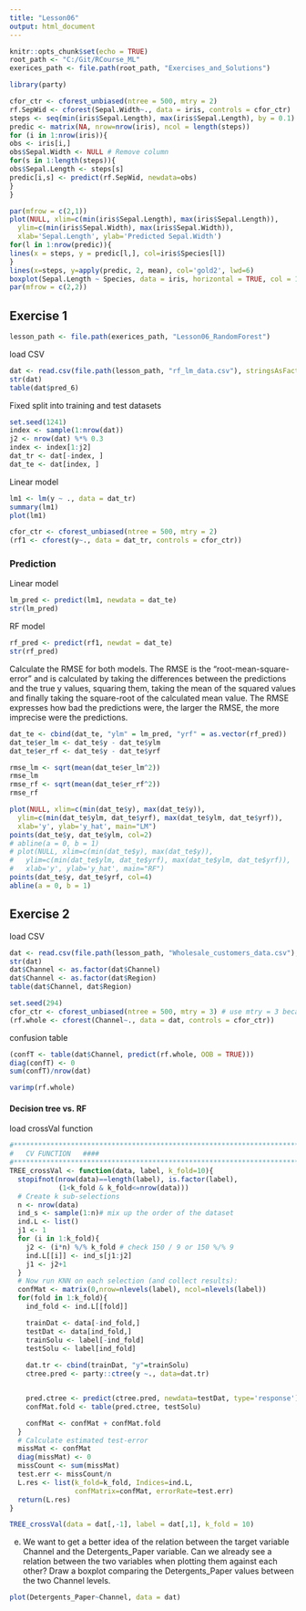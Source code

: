 ```yaml
---
title: "Lesson06"
output: html_document
---
```



```r
knitr::opts_chunk$set(echo = TRUE)
root_path <- "C:/Git/RCourse_ML"
exerices_path <- file.path(root_path, "Exercises_and_Solutions")
```


```r
library(party)
```


```r
cfor_ctr <- cforest_unbiased(ntree = 500, mtry = 2)
rf.SepWid <- cforest(Sepal.Width~., data = iris, controls = cfor_ctr)
steps <- seq(min(iris$Sepal.Length), max(iris$Sepal.Length), by = 0.1)
predic <- matrix(NA, nrow=nrow(iris), ncol = length(steps))
for (i in 1:nrow(iris)){
obs <- iris[i,]
obs$Sepal.Width <- NULL # Remove column
for(s in 1:length(steps)){
obs$Sepal.Length <- steps[s]
predic[i,s] <- predict(rf.SepWid, newdata=obs)
}
}
```

```r
par(mfrow = c(2,1))
plot(NULL, xlim=c(min(iris$Sepal.Length), max(iris$Sepal.Length)),
  ylim=c(min(iris$Sepal.Width), max(iris$Sepal.Width)),
  xlab='Sepal.Length', ylab='Predicted Sepal.Width')
for(l in 1:nrow(predic)){
lines(x = steps, y = predic[l,], col=iris$Species[l])
}
lines(x=steps, y=apply(predic, 2, mean), col='gold2', lwd=6)
boxplot(Sepal.Length ~ Species, data = iris, horizontal = TRUE, col = 1:3)
par(mfrow = c(2,2))
```

## Exercise 1

```r
lesson_path <- file.path(exerices_path, "Lesson06_RandomForest")
```


load CSV
```r
dat <- read.csv(file.path(lesson_path, "rf_lm_data.csv"), stringsAsFactors = TRUE)
str(dat)
table(dat$pred_6)
```
Fixed split into training and test datasets
```r
set.seed(1241)
index <- sample(1:nrow(dat))
j2 <- nrow(dat) %*% 0.3 
index <- index[1:j2]
dat_tr <- dat[-index, ]
dat_te <- dat[index, ]
```


Linear model
```r
lm1 <- lm(y ~ ., data = dat_tr)
summary(lm1)
plot(lm1)
```




```r
cfor_ctr <- cforest_unbiased(ntree = 500, mtry = 2)
(rf1 <- cforest(y~., data = dat_tr, controls = cfor_ctr))
```


### Prediction

Linear model
```r
lm_pred <- predict(lm1, newdata = dat_te)
str(lm_pred)
```

RF model 
```r
rf_pred <- predict(rf1, newdat = dat_te)
str(rf_pred)
```

Calculate the RMSE for both models. 
The RMSE is the “root-mean-square-error” and is calculated by taking the differences between the predictions and the true y values, squaring them, taking the mean of the squared values and finally taking the square-root of the calculated mean value. The RMSE expresses how bad the predictions were, the larger the RMSE, the more imprecise were the predictions.

```r
dat_te <- cbind(dat_te, "ylm" = lm_pred, "yrf" = as.vector(rf_pred))
dat_te$er_lm <- dat_te$y - dat_te$ylm
dat_te$er_rf <- dat_te$y - dat_te$yrf

```

```r
rmse_lm <- sqrt(mean(dat_te$er_lm^2))
rmse_lm
rmse_rf <- sqrt(mean(dat_te$er_rf^2))
rmse_rf
```

```r
plot(NULL, xlim=c(min(dat_te$y), max(dat_te$y)),
  ylim=c(min(dat_te$ylm, dat_te$yrf), max(dat_te$ylm, dat_te$yrf)),
  xlab='y', ylab='y_hat', main="LM")
points(dat_te$y, dat_te$ylm, col=2)
# abline(a = 0, b = 1)
# plot(NULL, xlim=c(min(dat_te$y), max(dat_te$y)),
#   ylim=c(min(dat_te$ylm, dat_te$yrf), max(dat_te$ylm, dat_te$yrf)),
#   xlab='y', ylab='y_hat', main="RF")
points(dat_te$y, dat_te$yrf, col=4)
abline(a = 0, b = 1)

```



## Exercise 2

load CSV
```r
dat <- read.csv(file.path(lesson_path, "Wholesale_customers_data.csv"), stringsAsFactors = TRUE)
str(dat)
dat$Channel <- as.factor(dat$Channel)
dat$Channel <- as.factor(dat$Region)
table(dat$Channel, dat$Region)
```




```r
set.seed(294)
cfor_ctr <- cforest_unbiased(ntree = 500, mtry = 3) # use mtry = 3 becasue 1/2 of the number of predictors for classification 
(rf.whole <- cforest(Channel~., data = dat, controls = cfor_ctr))
```

confusion table
```r
(confT <- table(dat$Channel, predict(rf.whole, OOB = TRUE)))
diag(confT) <- 0
sum(confT)/nrow(dat)
```
```r
varimp(rf.whole)
```

#### Decision tree vs. RF

load crossVal function
```r
#*********************************************************************************
#   CV FUNCTION   ####
#*********************************************************************************
TREE_crossVal <- function(data, label, k_fold=10){
  stopifnot(nrow(data)==length(label), is.factor(label), 
            (1<k_fold & k_fold<=nrow(data)))
  # Create k sub-selections
  n <- nrow(data)
  ind_s <- sample(1:n)# mix up the order of the dataset
  ind.L <- list()
  j1 <- 1
  for (i in 1:k_fold){
    j2 <- (i*n) %/% k_fold # check 150 / 9 or 150 %/% 9
    ind.L[[i]] <- ind_s[j1:j2]
    j1 <- j2+1
  }
  # Now run KNN on each selection (and collect results):
  confMat <- matrix(0,nrow=nlevels(label), ncol=nlevels(label))
  for(fold in 1:k_fold){
    ind_fold <- ind.L[[fold]]

    trainDat <- data[-ind_fold,]
    testDat <- data[ind_fold,]
    trainSolu <- label[-ind_fold]
    testSolu <- label[ind_fold]
    
    dat.tr <- cbind(trainDat, "y"=trainSolu)
    ctree.pred <- party::ctree(y ~., data=dat.tr)


    pred.ctree <- predict(ctree.pred, newdata=testDat, type='response')
    confMat.fold <- table(pred.ctree, testSolu)

    confMat <- confMat + confMat.fold
  }
  # Calculate estimated test-error
  missMat <- confMat
  diag(missMat) <- 0
  missCount <- sum(missMat)
  test.err <- missCount/n
  L.res <- list(k_fold=k_fold, Indices=ind.L, 
                confMatrix=confMat, errorRate=test.err)
  return(L.res)
}

```


```r

TREE_crossVal(data = dat[,-1], label = dat[,1], k_fold = 10)

```
e) We want to get a better idea of the relation between the target variable Channel and the
Detergents_Paper variable. Can we already see a relation between the two variables when plotting
them against each other? Draw a boxplot comparing the Detergents_Paper values between the two
Channel levels.
```r
plot(Detergents_Paper~Channel, data = dat)
```











